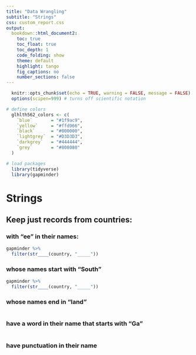 ```yaml
---
title: "Data Wrangling"
subtitle: "Strings"
css: custom_report.css
output: 
  bookdown::html_document2:
    toc: true
    toc_float: true
    toc_depth: 1
    code_folding: show
    theme: default
    highlight: tango
    fig_captions: no
    number_sections: false
---
```


```r
  knitr::opts_chunk$set(echo = TRUE, warning = FALSE, message = FALSE)
  options(scipen=999) # turns off scientific notation

# define colors
  glhlth562_colors <- c(
    `blue`       = "#1f9ac9",
    `yellow`     = "#ffd966",
    `black`      = "#000000",
    `lightgrey`  = "#D3D3D3",
    `darkgrey`   = "#444444",
    `grey`       = "#808080"
  )

# load packages
  library(tidyverse)
  library(gapminder)
```

# Strings

## Keep just records from countries:

### with "ee" in their names:

```r
gapminder %>% 
  filter(str____(country, "_____"))
```

### whose names start with "South"

```r
gapminder %>% 
  filter(str____(country, "_____"))
```

### whose names end in "land"

```r

```

### have a word in their name that starts with "Ga"

```r

```

### have punctuation in their name

```r

```

